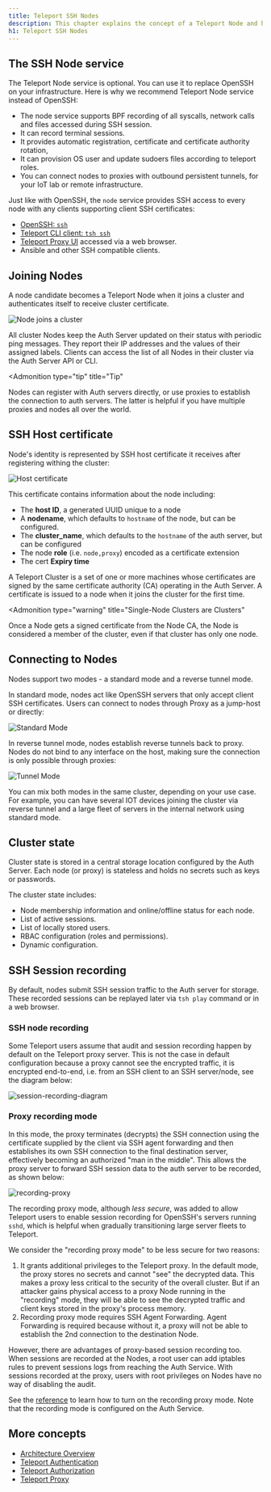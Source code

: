 ```yaml
---
title: Teleport SSH Nodes
description: This chapter explains the concept of a Teleport Node and how Teleport manages SSH.
h1: Teleport SSH Nodes
---
```


## The SSH Node service

The Teleport Node service is optional. You can use it to replace OpenSSH on your infrastructure.
Here is why we recommend Teleport Node service instead of OpenSSH:

- The node service supports BPF recording of all syscalls, network calls and files accessed during SSH session.
- It can record terminal sessions.
- It provides automatic registration, certificate and certificate authority rotation,
- It can provision OS user and update sudoers files according to teleport roles.
- You can connect nodes to proxies with outbound persistent tunnels, for your IoT lab or remote infrastructure.

Just like with OpenSSH, the `node` service provides SSH access to every node with any clients supporting client SSH certificates:

- [OpenSSH: `ssh`](../server-access/guides/openssh.mdx)
- [Teleport CLI client: `tsh ssh`](../reference/cli.mdx#tsh-ssh)
- [Teleport Proxy UI](./proxy.mdx) accessed via a web browser.
- Ansible and other SSH compatible clients.

## Joining Nodes

A node candidate becomes a Teleport Node when it joins a cluster and authenticates itself to receive cluster certificate.

![Node joins a cluster](../../img/architecture/node-registration@1.2x.svg)

All cluster Nodes keep the Auth Server updated on their status with periodic ping messages.
They report their IP addresses and the values of their assigned labels.
Clients can access the list of all Nodes in their cluster via the Auth Server API or CLI.

<Admonition
  type="tip"
  title="Tip"
>
Nodes can register with Auth servers directly, or use proxies to establish the connection to auth servers.
The latter is helpful if you have multiple proxies and nodes all over the world.
</Admonition>

## SSH Host certificate

Node's identity is represented by SSH host certificate it receives after registering withing the cluster:

![Host certificate](../../img/architecture/ssh-host-cert@1.2x.svg)

This certificate contains information about the node including:

- The **host ID**, a generated UUID unique to a node
- A **nodename**, which defaults to `hostname` of the node, but can be configured.
- The **cluster_name**, which defaults to the `hostname` of the auth server, but can be configured
- The node **role** (i.e. `node,proxy`) encoded as a certificate extension
- The cert **Expiry time**

A Teleport Cluster is a set of one or more machines whose certificates are signed by the same certificate authority (CA) operating in the Auth Server. A certificate is issued to a node when it joins the cluster for the first time.

<Admonition
  type="warning"
  title="Single-Node Clusters are Clusters"
>
  Once a Node gets a signed certificate from the Node CA, the Node is considered a member of the cluster, even if that cluster has only one node.
</Admonition>

## Connecting to Nodes

Nodes support two modes - a standard mode and a reverse tunnel mode.

In standard mode, nodes act like OpenSSH servers that
only accept client SSH certificates. Users can connect to nodes through Proxy as a jump-host
or directly:

![Standard Mode](../../img/architecture/ssh-direct-mode@1.2x.svg)

In reverse tunnel mode, nodes establish reverse tunnels back to proxy. Nodes
do not bind to any interface on the host, making sure the connection is only possible
through proxies:

![Tunnel Mode](../../img/architecture/ssh-tunnel-mode@1.2x.svg)

<Notice type="tip">
You can mix both modes in the same cluster, depending on your use case.
For example, you can have several IOT devices joining the cluster via reverse tunnel
and a large fleet of servers in the internal network using standard mode.
</Notice>

## Cluster state

Cluster state is stored in a central storage location configured by the Auth
Server. Each node (or proxy) is stateless and holds no secrets
such as keys or passwords.

The cluster state includes:

- Node membership information and online/offline status for each node.
- List of active sessions.
- List of locally stored users.
- RBAC configuration (roles and permissions).
- Dynamic configuration.

## SSH Session recording

By default, nodes submit SSH session traffic to the Auth server
for storage. These recorded sessions can be replayed later via `tsh play`
command or in a web browser.

### SSH node recording

Some Teleport users assume that audit and session recording happen by default
on the Teleport proxy server. This is not the case in default configuration
because a proxy cannot see the encrypted traffic, it is encrypted end-to-end,
i.e. from an SSH client to an SSH server/node, see the diagram below:

![session-recording-diagram](../../img/session-recording.svg)

### Proxy recording mode 

In this mode, the proxy terminates (decrypts) the SSH connection using the
certificate supplied by the client via SSH agent forwarding and then establishes
its own SSH connection to the final destination server, effectively becoming an
authorized "man in the middle". This allows the proxy server to forward SSH
session data to the auth server to be recorded, as shown below:

![recording-proxy](../../img/recording-proxy.svg)

The recording proxy mode, although *less secure*, was added to allow Teleport
users to enable session recording for OpenSSH's servers running `sshd`, which is
helpful when gradually transitioning large server fleets to Teleport.

We consider the "recording proxy mode" to be less secure for two reasons:

1. It grants additional privileges to the Teleport proxy. In the default mode,
   the proxy stores no secrets and cannot "see" the decrypted data. This makes a
   proxy less critical to the security of the overall cluster. But if an
   attacker gains physical access to a proxy Node running in the "recording"
   mode, they will be able to see the decrypted traffic and client keys stored in the proxy's process memory.
2. Recording proxy mode requires SSH Agent Forwarding. Agent Forwarding is required because without it, a proxy will not be able to establish the 2nd connection to the destination Node.

However, there are advantages of proxy-based session recording too. When
sessions are recorded at the Nodes, a root user can add iptables rules to
prevent sessions logs from reaching the Auth Service. With sessions recorded at
the proxy, users with root privileges on Nodes have no way of disabling the
audit.

See the [reference](../reference/audit.mdx#recorded-sessions) to learn how to turn
on the recording proxy mode. Note that the recording mode is configured on the
Auth Service.



## More concepts

- [Architecture Overview](overview.mdx)
- [Teleport Authentication](authentication.mdx)
- [Teleport Authorization](authorization.mdx)
- [Teleport Proxy](proxy.mdx)
